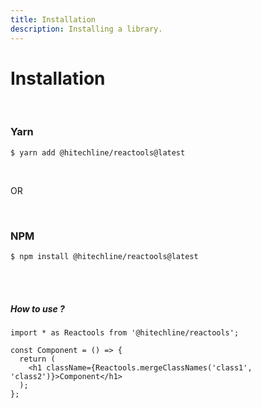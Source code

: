```yaml
---
title: Installation
description: Installing a library.
---
```


# Installation

<br />

### Yarn

```shell
$ yarn add @hitechline/reactools@latest
```

<br />

OR

<br />

### NPM

```shell
$ npm install @hitechline/reactools@latest
```

<br />
<br />

##### How to use ?

```tsx
import * as Reactools from '@hitechline/reactools';

const Component = () => {
  return (
    <h1 className={Reactools.mergeClassNames('class1', 'class2')}>Component</h1>
  );
};
```
